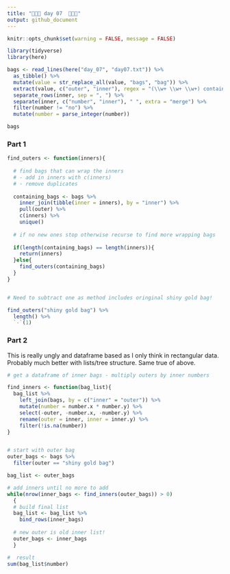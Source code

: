 ```yaml
---
title: "🎄🎄🎄 day 07  🎄🎄🎄"
output: github_document
---
```

```r
knitr::opts_chunk$set(warning = FALSE, message = FALSE)
```

```r
library(tidyverse)
library(here)
```

```r
bags <- read_lines(here("day_07", "day07.txt")) %>% 
  as_tibble() %>% 
  mutate(value = str_replace_all(value, "bags", "bag")) %>% 
  extract(value, c("outer", "inner"), regex = "(\\w+ \\w+ \\w+) contain (.+)\\.") %>% 
  separate_rows(inner, sep = ", ") %>%
  separate(inner, c("number", "inner"), " ", extra = "merge") %>% 
  filter(number != "no") %>% 
  mutate(number = parse_integer(number))

bags
```


### Part 1

```r
find_outers <- function(inners){
  
  # find bags that can wrap the inners
  # - add in inners with c(inners)
  # - remove duplicates
  
  containing_bags <- bags %>% 
    inner_join(tibble(inner = inners), by = "inner") %>% 
    pull(outer) %>% 
    c(inners) %>% 
    unique()
  
  # if no new ones stop otherwise recurse to find more wrapping bags
  
  if(length(containing_bags) == length(inners)){
    return(inners)
  }else{
    find_outers(containing_bags)
  }
}


# Need to subtract one as method includes oringinal shiny gold bag!

find_outers("shiny gold bag") %>% 
  length() %>% 
  `-`(1)

```

### Part 2

This is really ungly and dataframe based as I only think in rectangular data. Probably much better with lists/tree structure. Same true of above.

```r
# get a dataframe of inner bags - multiply outers by inner numbers

find_inners <- function(bag_list){
  bag_list %>% 
    left_join(bags, by = c("inner" = "outer")) %>% 
    mutate(number = number.x * number.y) %>% 
    select(-outer, -number.x, -number.y) %>% 
    rename(outer = inner, inner = inner.y) %>% 
    filter(!is.na(number))
}


# start with outer bag
outer_bags <- bags %>% 
  filter(outer == "shiny gold bag")

bag_list <- outer_bags

# add inners until no more to add
while(nrow(inner_bags <- find_inners(outer_bags)) > 0)
  {
  # build final list
  bag_list <- bag_list %>% 
    bind_rows(inner_bags)
  
  # new outer is old inner list!
  outer_bags <- inner_bags
  }

#  result
sum(bag_list$number)
```

